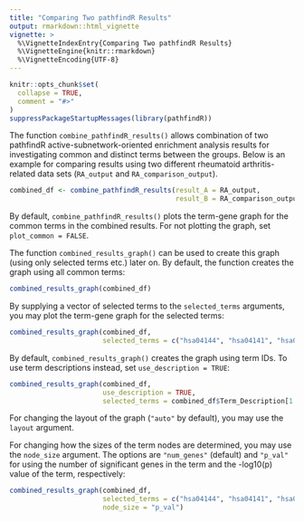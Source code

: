 ```yaml
---
title: "Comparing Two pathfindR Results"
output: rmarkdown::html_vignette
vignette: >
  %\VignetteIndexEntry{Comparing Two pathfindR Results}
  %\VignetteEngine{knitr::rmarkdown}
  %\VignetteEncoding{UTF-8}
---
```


```r
knitr::opts_chunk$set(
  collapse = TRUE,
  comment = "#>"
)
suppressPackageStartupMessages(library(pathfindR))
```

The function `combine_pathfindR_results()` allows combination of two pathfindR active-subnetwork-oriented enrichment analysis results for investigating common and distinct terms between the groups. Below is an example for comparing results using two different rheumatoid arthritis-related data sets (`RA_output` and `RA_comparison_output`).

```r
combined_df <- combine_pathfindR_results(result_A = RA_output, 
                                         result_B = RA_comparison_output)
```

By default, `combine_pathfindR_results()` plots the term-gene graph for the common terms in the combined results. For not plotting the graph, set `plot_common = FALSE`. 

The function `combined_results_graph()` can be used to create this graph (using only selected terms etc.) later on. By default, the function creates the graph using all common terms:

```r
combined_results_graph(combined_df)
```

By supplying a vector of selected terms to the `selected_terms` arguments, you may plot the term-gene graph for the selected terms:

```r
combined_results_graph(combined_df, 
                       selected_terms = c("hsa04144", "hsa04141", "hsa04140"))
```

By default, `combined_results_graph()` creates the graph using term IDs. To use term descriptions instead, set `use_description = TRUE`: 

```r
combined_results_graph(combined_df, 
                       use_description = TRUE,
                       selected_terms = combined_df$Term_Description[1:3])
```

For changing the layout of the graph (`"auto"` by default), you may use the `layout` argument.

For changing how the sizes of the term nodes are determined, you may use the `node_size` argument. The options are `"num_genes"` (default) and `"p_val"` for using the number of significant genes in the term and the -log10(p) value of the term, respectively:

```r
combined_results_graph(combined_df, 
                       selected_terms = c("hsa04144", "hsa04141", "hsa04140"),
                       node_size = "p_val")
```
